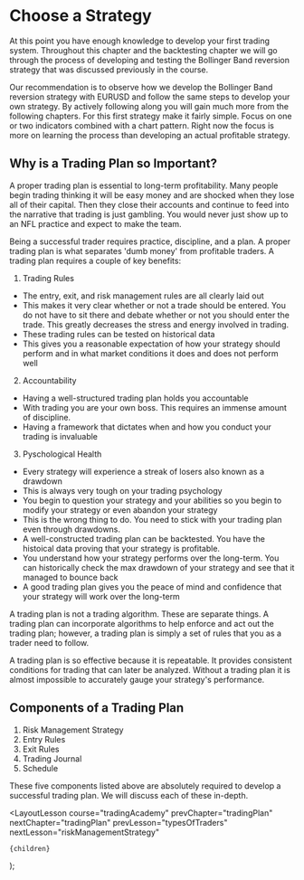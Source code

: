
# Choose a Strategy

At this point you have enough knowledge to develop your first trading system. Throughout this chapter and the backtesting
chapter we will go through the process of developing and testing the Bollinger Band reversion strategy that was discussed
previously in the course.

Our recommendation is to observe how we develop the Bollinger Band reversion strategy with EURUSD and follow the same steps to
develop your own strategy. By actively following along you will gain much more from the following chapters. For this first
strategy make it fairly simple. Focus on one or two indicators combined with a chart pattern. Right now the focus is more on
learning the process than developing an actual profitable strategy.

## Why is a Trading Plan so Important?

A proper trading plan is essential to long-term profitability. Many people begin trading thinking it will be easy money and
are shocked when they lose all of their capital. Then they close their accounts and continue to feed into the narrative
that trading is just gambling. You would never just show up to an NFL practice and expect to make the team.

Being a successful trader requires practice, discipline, and a plan. A proper trading plan is what separates 'dumb money' from
profitable traders. A trading plan requires a couple of key benefits:

1. Trading Rules

- The entry, exit, and risk management rules are all clearly laid out
- This makes it very clear whether or not a trade should be entered. You do not have to sit there and debate whether or
  not you should enter the trade. This greatly decreases the stress and energy involved in trading.
- These trading rules can be tested on historical data
- This gives you a reasonable expectation of how your strategy should perform and in what market conditions it does and
  does not perform well

2. Accountability

- Having a well-structured trading plan holds you accountable
- With trading you are your own boss. This requires an immense amount of discipline.
- Having a framework that dictates when and how you conduct your trading is invaluable

3. Pyschological Health

- Every strategy will experience a streak of losers also known as a drawdown
- This is always very tough on your trading psychology
- You begin to question your strategy and your abilities so you begin to modify your strategy or even abandon your strategy
- This is the wrong thing to do. You need to stick with your trading plan even through drawdowns.
- A well-constructed trading plan can be backtested. You have the histoical data proving that your strategy is profitable.
- You understand how your strategy performs over the long-term. You can historically check the max drawdown of your strategy
  and see that it managed to bounce back
- A good trading plan gives you the peace of mind and confidence that your strategy will work over the long-term

A trading plan is not a trading algorithm. These are separate things. A trading plan can incorporate algorithms to help enforce
and act out the trading plan; however, a trading plan is simply a set of rules that you as a trader need to follow.

A trading plan is so effective because it is repeatable. It provides consistent conditions for trading that can later be
analyzed. Without a trading plan it is almost impossible to accurately gauge your strategy's performance.

## Components of a Trading Plan

1. Risk Management Strategy
2. Entry Rules
3. Exit Rules
4. Trading Journal
5. Schedule

These five components listed above are absolutely required to develop a successful trading plan. We will discuss each of
these in-depth.

  <LayoutLesson
    course="tradingAcademy"
    prevChapter="tradingPlan"
    nextChapter="tradingPlan"
    prevLesson="typesOfTraders"
    nextLesson="riskManagementStrategy"
  >
    {children}
  </LayoutLesson>
);
